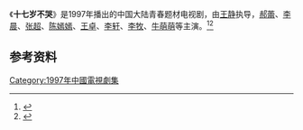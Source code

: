 《'''十七岁不哭'''》是1997年播出的中国大陆青春题材电视剧，由[[王静|王静]]执导，[[郝蕾|郝蕾]]、[[李晨_(演员)|李晨]]、[[张超_(1981年3月)|张超]]、[[陈嫣嫣|陈嫣嫣]]、[[王卓|王卓]]、[[李轩|李轩]]、[[李牧|李牧]]、[[牛萌萌|牛萌萌]]等主演。<ref>{{Cite web|title=《十七岁不哭》的敏感与觉醒，是如今青春片里缺失的|url=https://www.thepaper.cn/newsDetail_forward_1694394|accessdate=2020-12-14|work=澎湃新闻|archive-date=2020-02-10|archive-url=https://web.archive.org/web/20200210235635/http://www.thepaper.cn/newsDetail_forward_1694394|dead-url=no}}</ref><ref>{{Cite web|title=还记得《十七岁不哭》简宁杨宇凌? 19年后同框满屏尴尬|url=http://www.chinadaily.com.cn/interface/toutiaonew/53002523/2017-05-10/cd_29281433.html|accessdate=2020-12-14|work=中国日报网|archive-date=2018-08-10|archive-url=https://web.archive.org/web/20180810040009/http://www.chinadaily.com.cn/interface/toutiaonew/53002523/2017-05-10/cd_29281433.html|dead-url=no}}</ref>

== 参考资料 ==
{{reflist}}

[[Category:1997年中國電視劇集|Category:1997年中國電視劇集]]